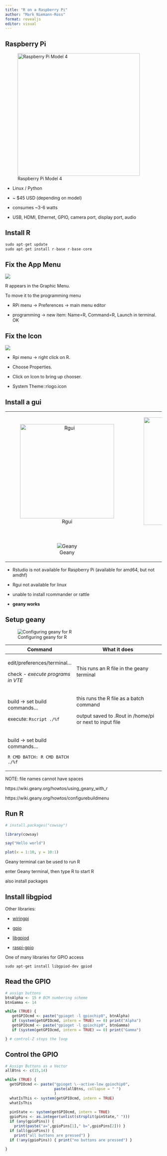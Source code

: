 ```yaml
---
title: "R on a Raspberry Pi"
author: "Mark Niemann-Ross"
format: revealjs
editor: visual
---
```


## Raspberry Pi

![Raspberry Pi Model 4](raspberry-pi-4-model-b%20crop.jpg){fig-alt="An image showing the Raspberry Pi Model 4" fig-align="left" width="393"}

-   Linux / Python

-   \~ \$45 USD (depending on model)

-   consumes \~3-6 watts

-   USB, HDMI, Ethernet, GPIO, camera port, display port, audio

## Install R

``` r
sudo apt-get update
sudo apt-get install r-base r-base-core
```

## Fix the App Menu

![](fixtheapp.png){fig-alt="Image showing how to fix the app location in Raspbian"}

::: notes
R appears in the Graphic Menu.

To move it to the programming menu

-   RPi menu -\> Preferences -\> main menu editor

-   programming -\> new item: Name=R, Command=R, Launch in terminal. OK
:::

## Fix the Icon

![](fixtheicon.png){fig-alt="Image showing how to fix the icon for R"}

::: notes
-   Rpi menu -\> right click on R.

-   Choose Properties.

-   Click on Icon to bring up chooser.

-   System Theme::rlogo.icon
:::

## Install a gui

+:--------------------------------------------------------------------------------------:+:--------------------------------------------------------------------------------------------------------------:+
| ![Rgui](Screenshot_Rgui.png){fig-alt="An image showing the Rgui console." width="302"} | ![Rstudio](Screenshot_rstudio.png){fig-alt="An image showing a screen capture of the Rstudio IDE" width="345"} |
+----------------------------------------------------------------------------------------+----------------------------------------------------------------------------------------------------------------+
| ![Geany](screenshot_geany.png){fig-alt="An image showing the Geany IDE"}               |                                                                                                                |
+----------------------------------------------------------------------------------------+----------------------------------------------------------------------------------------------------------------+

::: notes
-   Rstudio is not available for Raspberry Pi (available for amd64, but not amdhf)

-   Rgui not available for linux

-   unable to install rcommander or rattle

-   **geany works**
:::

## Setup geany

![Configuring geany for R](geany_config.png){fig-alt="An image showing how to configure Geany to run the R programming language"}

::: notes
+-----------------------------------+---------------------------------------------------------+
| Command                           | What it does                                            |
+===================================+=========================================================+
| edit/preferences/terminal...      | This runs an R file in the geany terminal               |
|                                   |                                                         |
| check - *execute programs in VTE* |                                                         |
+-----------------------------------+---------------------------------------------------------+
| build -\> set build commands...   | this runs the R file as a batch command                 |
|                                   |                                                         |
| execute: `Rscript ./%f`           | output saved to .Rout in /home/pi or next to input file |
+-----------------------------------+---------------------------------------------------------+
| build -\> set build commands...   |                                                         |
|                                   |                                                         |
| `R CMD BATCH: R CMD BATCH ./%f`   |                                                         |
+-----------------------------------+---------------------------------------------------------+

::: notes
<div>

NOTE: file names cannot have spaces

https://wiki.geany.org/howtos/using_geany_with_r

https://wiki.geany.org/howtos/configurebuildmenu

</div>
:::
:::

## Run R

``` r
# install.packages("cowsay")

library(cowsay)

say("Hello world")

plot(x = 1:10, y = 10:1)
```

::: notes
Geany terminal can be used to run R

enter Geany terminal, then type R to start R

also install packages
:::

## Install libgpiod

::: notes
Other libraries:

-   [wiringpi](http://wiringpi.com)

-   [gpio](https://www.raspberrypi.com/documentation/computers/config_txt.html#gpio-control)

-   [libgpiod](https://www.ics.com/blog/gpio-programming-exploring-libgpiod-library)

-   [raspi-gpio](https://github.com/nebrius/raspi-gpio)
:::

One of many libraries for GPIO access

```         
sudo apt-get install libgpiod-dev gpiod
```

## Read the GPIO

``` r
# assign buttons 
btnAlpha <- 15 # BCM numbering scheme 
btnGamma <- 14

while (TRUE) { 
   getGPIOcmd <- paste("gpioget -l gpiochip0", btnAlpha) 
   if (system(getGPIOcmd, intern = TRUE) == 0) print("Alpha") 
   getGPIOcmd <- paste("gpioget -l gpiochip0", btnGamma)
   if (system(getGPIOcmd, intern = TRUE) == 0) print("Gamma")

} # control-Z stops the loop
```

## Control the GPIO

``` r
# Assign Buttons as a Vector
allBtns <- c(15,14)

while (TRUE) { 
  getGPIOcmd <- paste("gpioget \--active-low gpiochip0", 
                      paste(allBtns, collapse = " ")
                      ) 
  whatIsThis <- system(getGPIOcmd, intern = TRUE) 
  whatIsThis
  
  pinState <- system(getGPIOcmd, intern = TRUE) 
  gpioPins <- as.integer(unlist(strsplit(pinState," "))) 
  if (any(gpioPins)) { 
    print(paste("a=",gpioPins[1]," b=",gpioPins[2])) } 
  if (all(gpioPins)) { 
    print("all buttons are pressed") } 
  if (!any(gpioPins)) { print("no buttons are pressed") }

}
```
